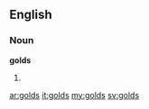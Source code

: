 ==English==

===Noun===
'''golds'''

# {{plural of|[[gold]]}}

[[ar:golds]]
[[it:golds]]
[[my:golds]]
[[sv:golds]]